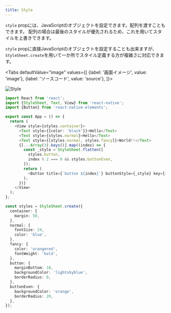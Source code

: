 ```yaml
---
title: Style
---
```



`style` propには、JavaScriptのオブジェクトを設定できます。配列を渡すこともできます。
配列の場合は最後のスタイルが優先されるため、これを用いてスタイルを上書きできます。

`style` propに直接JavaScriptのオブジェクトを設定することも出来ますが、`StyleSheet.create`を用いて一か所でスタイル定義する方が複雑さに対応できます。

<!-- textlint-disable ja-technical-writing/sentence-length,ja-technical-writing/max-comma,ja-spacing/ja-no-space-around-parentheses,jtf-style/3.3.かっこ類と隣接する文字の間のスペースの有無,ja-technical-writing/ja-no-mixed-period -->

<Tabs
  defaultValue="image"
  values={[
    {label: '画面イメージ', value: 'image'},
    {label: 'ソースコード', value: 'source'},
  ]}>

<!-- textlint-enable ja-technical-writing/sentence-length,ja-technical-writing/max-comma,ja-spacing/ja-no-space-around-parentheses,jtf-style/3.3.かっこ類と隣接する文字の間のスペースの有無,ja-technical-writing/ja-no-mixed-period -->

<TabItem value="image">

![Style](style.png)

</TabItem>

<TabItem value="source">

```typescript jsx title="/src/App.tsx"
import React from 'react';
import {StyleSheet, Text, View} from 'react-native';
import {Button} from 'react-native-elements';

export const App = () => {
  return (
    <View style={styles.container}>
      <Text style={{color: 'black'}}>Hello</Text>
      <Text style={styles.normal}>Hello</Text>
      <Text style={[styles.normal, styles.fancy]}>World!!</Text>
      {[...Array(3).keys()].map((index) => {
        const _style = StyleSheet.flatten([
          styles.button,
          index % 2 === 0 && styles.buttonEven,
        ]);
        return (
          <Button title={`button ${index}`} buttonStyle={_style} key={index} />
        );
      })}
    </View>
  );
};

const styles = StyleSheet.create({
  container: {
    margin: 50,
  },
  normal: {
    fontSize: 24,
    color: 'blue',
  },
  fancy: {
    color: 'orangered',
    fontWeight: 'bold',
  },
  button: {
    marginBottom: 10,
    backgroundColor: 'lightskyblue',
    borderRadius: 0,
  },
  buttonEven: {
    backgroundColor: 'orange',
    borderRadius: 20,
  },
});
```

</TabItem>
</Tabs>
